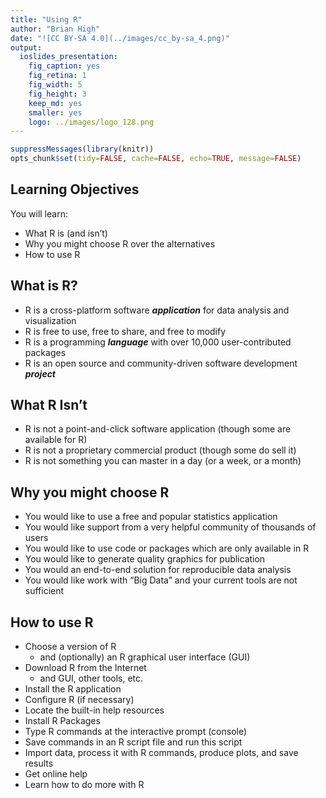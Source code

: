 ```yaml
---
title: "Using R"
author: "Brian High"
date: "![CC BY-SA 4.0](../images/cc_by-sa_4.png)"
output:
  ioslides_presentation:
    fig_caption: yes
    fig_retina: 1
    fig_width: 5
    fig_height: 3
    keep_md: yes
    smaller: yes
    logo: ../images/logo_128.png
---
```


```r
suppressMessages(library(knitr))
opts_chunk$set(tidy=FALSE, cache=FALSE, echo=TRUE, message=FALSE)
```

## Learning Objectives

You will learn:

* What R is (and isn't)
* Why you might choose R over the alternatives
* How to use R

## What is R?

* R is a cross-platform software **_application_** for data analysis and visualization
* R is free to use, free to share, and free to modify
* R is a programming **_language_** with over 10,000 user-contributed packages
* R is an open source and community-driven software development **_project_**

## What R Isn't

* R is not a point-and-click software application (though some are available for R)
* R is not a proprietary commercial product (though some do sell it)
* R is not something you can master in a day (or a week, or a month)

## Why you might choose R

* You would like to use a free and popular statistics application
* You would like support from a very helpful community of thousands of users 
* You would like to use code or packages which are only available in R
* You would like to generate quality graphics for publication
* You would an end-to-end solution for reproducible data analysis
* You would like work with "Big Data" and your current tools are not sufficient

## How to use R

* Choose a version of R 
    - and (optionally) an R graphical user interface (GUI)
* Download R from the Internet
    - and GUI, other tools, etc.
* Install the R application
* Configure R (if necessary)
* Locate the built-in help resources
* Install R Packages
* Type R commands at the interactive prompt (console)
* Save commands in an R script file and run this script
* Import data, process it with R commands, produce plots, and save results
* Get online help
* Learn how to do more with R

